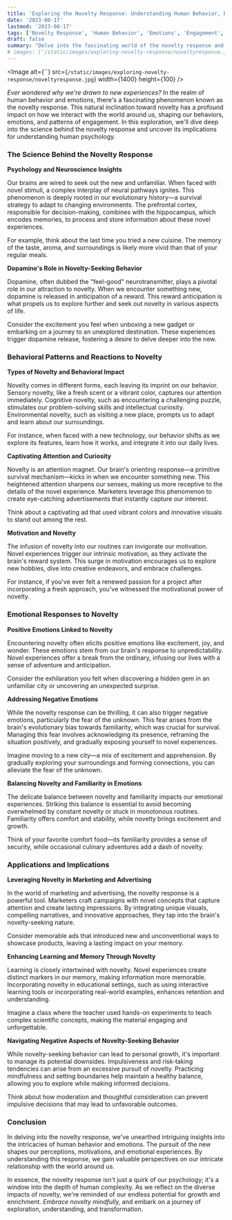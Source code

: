 ```yaml
---
title: 'Exploring the Novelty Response: Understanding Human Behavior, Emotions, and Engagement'
date: '2023-08-17'
lastmod: '2023-08-17'
tags: ['Novelty Response', 'Human Behavior', 'Emotions', 'Engagement', 'Psychology']
draft: false
summary: "Delve into the fascinating world of the novelty response and its impact on human behavior, emotions, and engagement. Uncover the science behind our attraction to new experiences and explore its implications across various aspects of life."
# images: ['/static/images/exploring-novelty-response/noveltyresponse.jpg']
---
```


<Image
  alt={``}
  src={`/static/images/exploring-novelty-response/noveltyresponse.jpg`}
  width={1400}
  height={100}
/>

*Ever wondered why we're drawn to new experiences?* In the realm of human behavior and emotions, there's a fascinating phenomenon known as the novelty response. This natural inclination toward novelty has a profound impact on how we interact with the world around us, shaping our behaviors, emotions, and patterns of engagement. In this exploration, we'll dive deep into the science behind the novelty response and uncover its implications for understanding human psychology.

<TOCInline toc={props.toc} exclude="Introduction" />

### The Science Behind the Novelty Response

**Psychology and Neuroscience Insights**

Our brains are wired to seek out the new and unfamiliar. When faced with novel stimuli, a complex interplay of neural pathways ignites. This phenomenon is deeply rooted in our evolutionary history—a survival strategy to adapt to changing environments. The prefrontal cortex, responsible for decision-making, combines with the hippocampus, which encodes memories, to process and store information about these novel experiences.

For example, think about the last time you tried a new cuisine. The memory of the taste, aroma, and surroundings is likely more vivid than that of your regular meals.

**Dopamine's Role in Novelty-Seeking Behavior**

Dopamine, often dubbed the "feel-good" neurotransmitter, plays a pivotal role in our attraction to novelty. When we encounter something new, dopamine is released in anticipation of a reward. This reward anticipation is what propels us to explore further and seek out novelty in various aspects of life.

Consider the excitement you feel when unboxing a new gadget or embarking on a journey to an unexplored destination. These experiences trigger dopamine release, fostering a desire to delve deeper into the new.

### Behavioral Patterns and Reactions to Novelty

**Types of Novelty and Behavioral Impact**

Novelty comes in different forms, each leaving its imprint on our behavior. Sensory novelty, like a fresh scent or a vibrant color, captures our attention immediately. Cognitive novelty, such as encountering a challenging puzzle, stimulates our problem-solving skills and intellectual curiosity. Environmental novelty, such as visiting a new place, prompts us to adapt and learn about our surroundings.

For instance, when faced with a new technology, our behavior shifts as we explore its features, learn how it works, and integrate it into our daily lives.

**Captivating Attention and Curiosity**

Novelty is an attention magnet. Our brain's orienting response—a primitive survival mechanism—kicks in when we encounter something new. This heightened attention sharpens our senses, making us more receptive to the details of the novel experience. Marketers leverage this phenomenon to create eye-catching advertisements that instantly capture our interest.

Think about a captivating ad that used vibrant colors and innovative visuals to stand out among the rest.

**Motivation and Novelty**

The infusion of novelty into our routines can invigorate our motivation. Novel experiences trigger our intrinsic motivation, as they activate the brain's reward system. This surge in motivation encourages us to explore new hobbies, dive into creative endeavors, and embrace challenges.

For instance, if you've ever felt a renewed passion for a project after incorporating a fresh approach, you've witnessed the motivational power of novelty.

### Emotional Responses to Novelty

**Positive Emotions Linked to Novelty**

Encountering novelty often elicits positive emotions like excitement, joy, and wonder. These emotions stem from our brain's response to unpredictability. Novel experiences offer a break from the ordinary, infusing our lives with a sense of adventure and anticipation.

Consider the exhilaration you felt when discovering a hidden gem in an unfamiliar city or uncovering an unexpected surprise.

**Addressing Negative Emotions**

While the novelty response can be thrilling, it can also trigger negative emotions, particularly the fear of the unknown. This fear arises from the brain's evolutionary bias towards familiarity, which was crucial for survival. Managing this fear involves acknowledging its presence, reframing the situation positively, and gradually exposing yourself to novel experiences.

Imagine moving to a new city—a mix of excitement and apprehension. By gradually exploring your surroundings and forming connections, you can alleviate the fear of the unknown.

**Balancing Novelty and Familiarity in Emotions**

The delicate balance between novelty and familiarity impacts our emotional experiences. Striking this balance is essential to avoid becoming overwhelmed by constant novelty or stuck in monotonous routines. Familiarity offers comfort and stability, while novelty brings excitement and growth.

Think of your favorite comfort food—its familiarity provides a sense of security, while occasional culinary adventures add a dash of novelty.

### Applications and Implications

**Leveraging Novelty in Marketing and Advertising**

In the world of marketing and advertising, the novelty response is a powerful tool. Marketers craft campaigns with novel concepts that capture attention and create lasting impressions. By integrating unique visuals, compelling narratives, and innovative approaches, they tap into the brain's novelty-seeking nature.

Consider memorable ads that introduced new and unconventional ways to showcase products, leaving a lasting impact on your memory.

**Enhancing Learning and Memory Through Novelty**

Learning is closely intertwined with novelty. Novel experiences create distinct markers in our memory, making information more memorable. Incorporating novelty in educational settings, such as using interactive learning tools or incorporating real-world examples, enhances retention and understanding.

Imagine a class where the teacher used hands-on experiments to teach complex scientific concepts, making the material engaging and unforgettable.

**Navigating Negative Aspects of Novelty-Seeking Behavior**

While novelty-seeking behavior can lead to personal growth, it's important to manage its potential downsides. Impulsiveness and risk-taking tendencies can arise from an excessive pursuit of novelty. Practicing mindfulness and setting boundaries help maintain a healthy balance, allowing you to explore while making informed decisions.

Think about how moderation and thoughtful consideration can prevent impulsive decisions that may lead to unfavorable outcomes.

### Conclusion

In delving into the novelty response, we've unearthed intriguing insights into the intricacies of human behavior and emotions. The pursuit of the new shapes our perceptions, motivations, and emotional experiences. By understanding this response, we gain valuable perspectives on our intricate relationship with the world around us.

In essence, the novelty response isn't just a quirk of our psychology; it's a window into the depth of human complexity. As we reflect on the diverse impacts of novelty, we're reminded of our endless potential for growth and enrichment. *Embrace novelty mindfully,* and embark on a journey of exploration, understanding, and transformation.